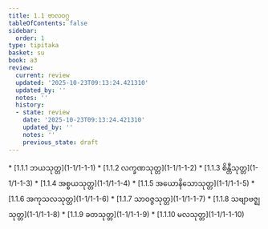 ```yaml
---
title: 1.1 ဗာလဝဂ္ဂ
tableOfContents: false
sidebar:
  order: 1
type: tipitaka
basket: su
book: a3
review:
  current: review
  updated: '2025-10-23T09:13:24.421310'
  updated_by: ''
  notes: ''
  history:
  - state: review
    date: '2025-10-23T09:13:24.421310'
    updated_by: ''
    notes: ''
    previous_state: draft
---
```



<ReviewStatus review={frontmatter.review} showDetails={true} />

<HypothesisAnnotation frontmatter={frontmatter} />

<DynamicBreadcrumb />



<TableOfContents book="a3" section="1.1">
* [1.1.1 ဘယသုတ္တ](1-1/1-1-1)
* [1.1.2 လက္ခဏသုတ္တ](1-1/1-1-2)
* [1.1.3 စိန္တီသုတ္တ](1-1/1-1-3)
* [1.1.4 အစ္စယသုတ္တ](1-1/1-1-4)
* [1.1.5 အယောနိသောသုတ္တ](1-1/1-1-5)
* [1.1.6 အကုသလသုတ္တ](1-1/1-1-6)
* [1.1.7 သာဝဇ္ဇသုတ္တ](1-1/1-1-7)
* [1.1.8 သဗျာဗဇ္ဈသုတ္တ](1-1/1-1-8)
* [1.1.9 ခတသုတ္တ](1-1/1-1-9)
* [1.1.10 မလသုတ္တ](1-1/1-1-10)
</TableOfContents>